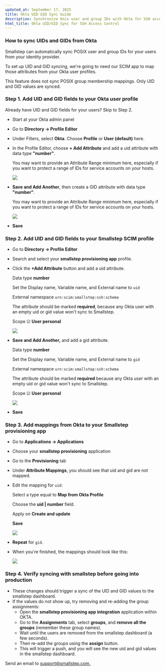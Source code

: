 ```yaml
---
updated_at: September 17, 2025
title: Okta UID GID Sync Guide
description: Synchronize Unix user and group IDs with Okta for SSH access. Maintain consistent identity across SSH infrastructure for unified management.
html_title: Okta UID/GID Sync for SSH Access Control
---
```


### How to sync UIDs and GIDs from Okta

Smallstep can automatically sync POSIX user and group IDs for your users from your identity provider.

To set up UID and GID syncing, we're going to need our SCIM app to map those attributes from your Okta user profiles.

This feature does not sync POSIX group membership mappings. Only UID and GID values are synced.

### Step 1. Add UID and GID fields to your Okta user profile

Already have UID and GID fields for your users? Skip to Step 2.

* Start at your Okta admin panel
* Go to **Directory → Profile Editor**
* Under Filters, select **Okta**. Choose **Profile** or **User (default)** here.
* In the Profile Editor, choose **+ Add Attribute** and add a uid attribute with data type **"number"**.

  You may want to provide an Attribute Range minimum here, especially if you want to protect a range of IDs for service accounts on your hosts.

  ![](/graphics/quickstart/okta-gid-uidadd.png)

* **Save and Add Another**, then create a GID attribute with data type **"number"**.

  You may want to provide an Attribute Range minimum here, especially if you want to protect a range of IDs for service accounts on your hosts.

  ![](/graphics/quickstart/okta-gid-gidadd.png)

* **Save**

### Step 2. Add UID and GID fields to your Smallstep SCIM profile

* Go to **Directory → Profile Editor**
* Search and select your **smallstep provisioning app** profile. 
* Click the **+Add Attribute** button and add a uid attribute.
  
  Data type **number**

  Set the Display name, Variable name, and External name to `uid`

  External namespace  `urn:scim:smallstep:ssh:schema`

  The attribute should be marked **required**, because any Okta user with an empty uid or gid value won't sync to Smallstep.

  Scope ☑ **User personal**

  ![](/graphics/quickstart/okta-gid-uidsync.png)

* **Save and Add Another,** and add a gid attribute.

  Data type **number**

  Set the Display name, Variable name, and External name to `gid`

  External namespace  `urn:scim:smallstep:ssh:schema`

  The attribute should be marked **required** because any Okta user with an empty uid or gid value won't sync to Smallstep.
  
  Scope ☑ **User personal**

  ![](/graphics/quickstart/okta-gid-gidsync.png)

* **Save**

### Step 3. Add mappings from Okta to your Smallstep provisioning app

* Go to **Applications → Applications**
* Choose your **smallstep provisioning** application
* Go to the **Provisioning** tab
* Under **Attribute Mappings**, you should see that uid and gid are not mapped.
* Edit the mapping for `uid`:

  Select a type equal to **Map from Okta Profile**
  
  Choose the **uid | number**  field.

  Apply on **Create and update**

  **Save**

  ![](/graphics/quickstart/okta-gid-createupdate.png)

* **Repeat** for `gid`.
* When you're finished, the mappings should look like this:

  ![](/graphics/quickstart/okta-gid-finalmap.png)

### Step 4. Verify syncing with smallstep before going into production
* These changes should trigger a sync of the UID and GID values to the smallstep dashboard. 
* If the values do not show up, try removing and re-adding the group assignments:
  * Open the **smallstep provisioning app integration** application within OKTA.
  * Go to the **Assignments** tab, select **groups**, and **remove all the groups** (remember these group names). 
  * Wait until the users are removed from the smallstep dashboard (a few seconds).
  * Then re-add the groups using the **assign** button. 
  * This will trigger a push, and you will see the new uid and gid values in the smallstep dashboard.

Send an email to [support@smallstep.com.](mailto:support@smallstep.com)
